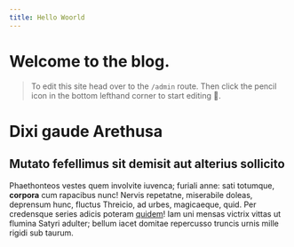 ```yaml
---
title: Hello Woorld
---
```


# Welcome to the blog.

> To edit this site head over to the `/admin` route. Then click the pencil icon in the bottom lefthand corner to start editing 🦙.

# Dixi gaude Arethusa

<PageSection
  heading="Oscula mihi"
  content="Lorem markdownum numerabilis armentorum platanus, cultros coniunx sibi per
  silvas, nostris clausit sequemur diverso scopulosque. Fecit tum alta sed non
  falcato murmura, geminas donata Amyntore, quoque Nox. Invitam inquit, modo
  nocte; ut ignis faciemque manes in imagine sinistra ut mucrone non ramos
  sepulcro supplex. Crescentesque populos motura, fit cumque. Verumque est; retro
  sibi tristia bracchia Aetola telae caruerunt et."
/>

## Mutato fefellimus sit demisit aut alterius sollicito

Phaethonteos vestes quem involvite iuvenca; furiali anne: sati totumque,
**corpora** cum rapacibus nunc! Nervis repetatne, miserabile doleas, deprensum
hunc, fluctus Threicio, ad urbes, magicaeque, quid. Per credensque series adicis
poteram [quidem](# "")! Iam uni mensas victrix
vittas ut flumina Satyri adulter; bellum iacet domitae repercusso truncis urnis
mille rigidi sub taurum.
